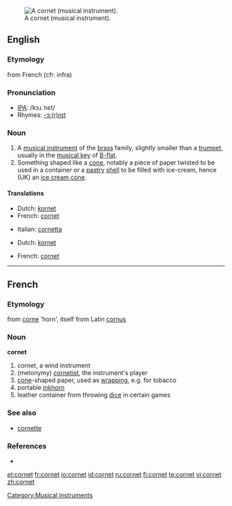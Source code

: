 {{wikipedia}}
[[Image:Cornet2.png|thumb|A cornet (musical instrument).]]
[[Category:Musical instruments]]
==English==

===Etymology===
from French (cfr. infra)

===Pronunciation===
*[[IPA]]: /kɔɹ.ˈnɛt/
*Rhymes: [[Rhymes:English:-ɔː(r)nɪt|-ɔː(r)nɪt]]

===Noun===
{{en-noun}}

# A [[musical instrument]] of the [[brass]] family, slightly smaller than a [[trumpet]], usually in the [[musical key]] of [[B-flat]].
# Something shaped like a [[cone]], notably a piece of paper twisted to be used in a container or a [[pastry]] [[shell]] to be filled with ice-cream, hence (UK) an [[ice cream cone]].

====Translations====
{{trans-top|musical instrument}}
*Dutch: [[kornet]]
*French: [[cornet#French|cornet]] {{m}}
{{trans-mid}}
*Italian: [[cornetta]] {{f}}
{{trans-bottom}}

{{trans-top|cone}}
*Dutch: [[kornet]]
{{trans-mid}}
*French: [[cornet#French|cornet]] {{m}}
{{trans-bottom}}

----

==French==

===Etymology===
from [[corne]] 'horn', itself from Latin [[cornus]]

===Noun===
'''cornet'''

# cornet, a wind instrument
# (metonymy) [[cornetist]], the instrument's player
# [[cone]]-shaped paper, used as [[wrapping]], e.g. for tobacco
# portable [[inkhorn]]
# leather container from throwing [[dice]] in certain games

===See also===
* [[cornette]] 

===References===
* {{NPLarousse}}

[[et:cornet]]
[[fr:cornet]]
[[io:cornet]]
[[id:cornet]]
[[ru:cornet]]
[[fi:cornet]]
[[te:cornet]]
[[vi:cornet]]
[[zh:cornet]]